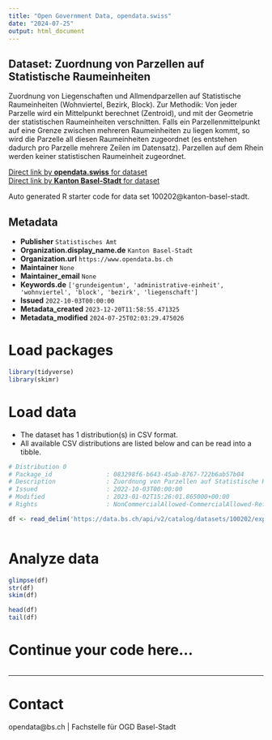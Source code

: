 ```yaml
---
title: "Open Government Data, opendata.swiss"
date: "2024-07-25"
output: html_document
---
```


## Dataset: Zuordnung von Parzellen auf Statistische Raumeinheiten

Zuordnung von Liegenschaften und Allmendparzellen auf Statistische Raumeinheiten (Wohnviertel, Bezirk, Block). Zur Methodik: Von jeder Parzelle wird ein Mittelpunkt berechnet (Zentroid), und mit der Geometrie der statistischen Raumeinheiten verschnitten. Falls ein Parzellenmittelpunkt auf eine Grenze zwischen mehreren Raumeinheiten zu liegen kommt, so wird die Parzelle all diesen Raumeinheiten zugeordnet (es entstehen dadurch pro Parzelle mehrere Zeilen im Datensatz). Parzellen auf dem Rhein werden keiner statistischen Raumeinheit zugeordnet.

[Direct link by **opendata.swiss** for dataset](https://opendata.swiss/de/dataset/zuordnung-von-parzellen-auf-statistische-raumeinheiten)<br>
[Direct link by **Kanton Basel-Stadt** for dataset](https://data.bs.ch/explore/dataset/100202/)

Auto generated R starter code for data set 100202@kanton-basel-stadt.

## Metadata

- **Publisher** `Statistisches Amt`
- **Organization.display_name.de** `Kanton Basel-Stadt`
- **Organization.url** `https://www.opendata.bs.ch`
- **Maintainer** `None`
- **Maintainer_email** `None`
- **Keywords.de** `['grundeigentum', 'administrative-einheit', 'wohnviertel', 'block', 'bezirk', 'liegenschaft']`
- **Issued** `2022-10-03T00:00:00`
- **Metadata_created** `2023-12-20T11:58:55.471325`
- **Metadata_modified** `2024-07-25T02:03:29.475026`


# Load packages

```r

library(tidyverse)
library(skimr)

```

# Load data

-   The dataset has 1 distribution(s) in CSV format.
-   All available CSV distributions are listed below and can be read into a tibble.

```r

# Distribution 0
# Package_id               : 083298f6-b643-45ab-8767-722b6ab57b04
# Description              : Zuordnung von Parzellen auf Statistische Raumeinheiten (csv)
# Issued                   : 2022-10-03T00:00:00
# Modified                 : 2023-01-02T15:26:01.865000+00:00
# Rights                   : NonCommercialAllowed-CommercialAllowed-ReferenceRequired

df <- read_delim('https://data.bs.ch/api/v2/catalog/datasets/100202/exports/csv')



```

# Analyze data

```r

glimpse(df)
str(df)
skim(df)

head(df)
tail(df)

```

# Continue your code here...

```r

```

------------------------------------------------------------------------

# Contact

opendata@bs.ch | Fachstelle für OGD Basel-Stadt
